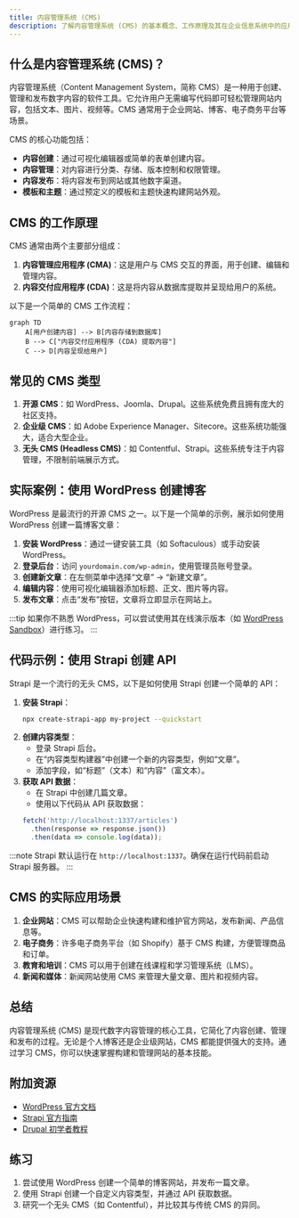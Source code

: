 ```yaml
---
title: 内容管理系统 (CMS)
description: 了解内容管理系统 (CMS) 的基本概念、工作原理及其在企业信息系统中的应用。适合初学者学习。
---
```


## 什么是内容管理系统 (CMS)？

内容管理系统（Content Management System，简称 CMS）是一种用于创建、管理和发布数字内容的软件工具。它允许用户无需编写代码即可轻松管理网站内容，包括文本、图片、视频等。CMS 通常用于企业网站、博客、电子商务平台等场景。

CMS 的核心功能包括：
- **内容创建**：通过可视化编辑器或简单的表单创建内容。
- **内容管理**：对内容进行分类、存储、版本控制和权限管理。
- **内容发布**：将内容发布到网站或其他数字渠道。
- **模板和主题**：通过预定义的模板和主题快速构建网站外观。

## CMS 的工作原理

CMS 通常由两个主要部分组成：
1. **内容管理应用程序 (CMA)**：这是用户与 CMS 交互的界面，用于创建、编辑和管理内容。
2. **内容交付应用程序 (CDA)**：这是将内容从数据库提取并呈现给用户的系统。

以下是一个简单的 CMS 工作流程：

```mermaid
graph TD
    A[用户创建内容] --> B[内容存储到数据库]
    B --> C["内容交付应用程序 (CDA) 提取内容"]
    C --> D[内容呈现给用户]
```

## 常见的 CMS 类型

1. **开源 CMS**：如 WordPress、Joomla、Drupal。这些系统免费且拥有庞大的社区支持。
2. **企业级 CMS**：如 Adobe Experience Manager、Sitecore。这些系统功能强大，适合大型企业。
3. **无头 CMS (Headless CMS)**：如 Contentful、Strapi。这些系统专注于内容管理，不限制前端展示方式。

## 实际案例：使用 WordPress 创建博客

WordPress 是最流行的开源 CMS 之一。以下是一个简单的示例，展示如何使用 WordPress 创建一篇博客文章：

1. **安装 WordPress**：通过一键安装工具（如 Softaculous）或手动安装 WordPress。
2. **登录后台**：访问 `yourdomain.com/wp-admin`，使用管理员账号登录。
3. **创建新文章**：在左侧菜单中选择“文章” -> “新建文章”。
4. **编辑内容**：使用可视化编辑器添加标题、正文、图片等内容。
5. **发布文章**：点击“发布”按钮，文章将立即显示在网站上。

:::tip
如果你不熟悉 WordPress，可以尝试使用其在线演示版本（如 [WordPress Sandbox](https://wordpress.org/sandbox/)）进行练习。
:::

## 代码示例：使用 Strapi 创建 API

Strapi 是一个流行的无头 CMS，以下是如何使用 Strapi 创建一个简单的 API：

1. **安装 Strapi**：
   ```bash
   npx create-strapi-app my-project --quickstart
   ```
2. **创建内容类型**：
   - 登录 Strapi 后台。
   - 在“内容类型构建器”中创建一个新的内容类型，例如“文章”。
   - 添加字段，如“标题”（文本）和“内容”（富文本）。
3. **获取 API 数据**：
   - 在 Strapi 中创建几篇文章。
   - 使用以下代码从 API 获取数据：
   ```javascript
   fetch('http://localhost:1337/articles')
     .then(response => response.json())
     .then(data => console.log(data));
   ```

:::note
Strapi 默认运行在 `http://localhost:1337`。确保在运行代码前启动 Strapi 服务器。
:::

## CMS 的实际应用场景

1. **企业网站**：CMS 可以帮助企业快速构建和维护官方网站，发布新闻、产品信息等。
2. **电子商务**：许多电子商务平台（如 Shopify）基于 CMS 构建，方便管理商品和订单。
3. **教育和培训**：CMS 可以用于创建在线课程和学习管理系统（LMS）。
4. **新闻和媒体**：新闻网站使用 CMS 来管理大量文章、图片和视频内容。

## 总结

内容管理系统 (CMS) 是现代数字内容管理的核心工具，它简化了内容创建、管理和发布的过程。无论是个人博客还是企业级网站，CMS 都能提供强大的支持。通过学习 CMS，你可以快速掌握构建和管理网站的基本技能。

## 附加资源

- [WordPress 官方文档](https://wordpress.org/support/)
- [Strapi 官方指南](https://strapi.io/documentation)
- [Drupal 初学者教程](https://www.drupal.org/docs/8)

## 练习

1. 尝试使用 WordPress 创建一个简单的博客网站，并发布一篇文章。
2. 使用 Strapi 创建一个自定义内容类型，并通过 API 获取数据。
3. 研究一个无头 CMS（如 Contentful），并比较其与传统 CMS 的异同。